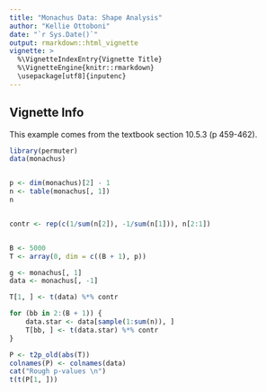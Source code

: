 ```yaml
---
title: "Monachus Data: Shape Analysis"
author: "Kellie Ottoboni"
date: "`r Sys.Date()`"
output: rmarkdown::html_vignette
vignette: >
  %\VignetteIndexEntry{Vignette Title}
  %\VignetteEngine{knitr::rmarkdown}
  \usepackage[utf8]{inputenc}
---
```



## Vignette Info

This example comes from the textbook section 10.5.3 (p 459-462).

```r
library(permuter)
data(monachus)


p <- dim(monachus)[2] - 1
n <- table(monachus[, 1])
n


contr <- rep(c(1/sum(n[2]), -1/sum(n[1])), n[2:1])


B <- 5000
T <- array(0, dim = c((B + 1), p))

g <- monachus[, 1]
data <- monachus[, -1]

T[1, ] <- t(data) %*% contr

for (bb in 2:(B + 1)) {
    data.star <- data[sample(1:sum(n)), ]
    T[bb, ] <- t(data.star) %*% contr
}

P <- t2p_old(abs(T))
colnames(P) <- colnames(data)
cat("Rough p-values \n")
t(t(P[1, ]))



 


```